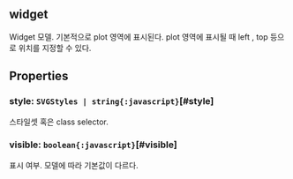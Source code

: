 ## widget
Widget 모델.
기본적으로 plot 영역에 표시된다.
plot 영역에 표시될 때  left ,  top  등으로 위치를 지정할 수 있다.
## Properties

### style: `SVGStyles | string{:javascript}`[#style]
스타일셋 혹은 class selector.  

### visible: `boolean{:javascript}`[#visible]
표시 여부.
모델에 따라 기본값이 다르다.  
